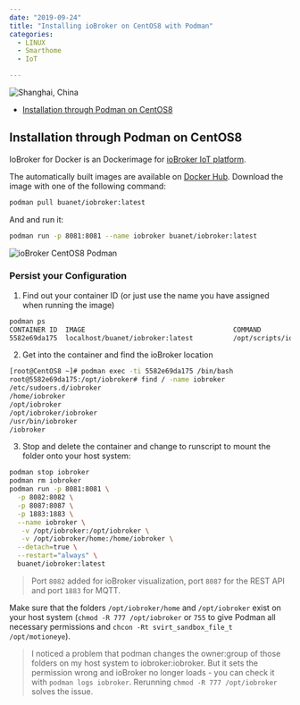 ```yaml
---
date: "2019-09-24"
title: "Installing ioBroker on CentOS8 with Podman"
categories:
  - LINUX
  - Smarthome
  - IoT

---
```


![Shanghai, China](./photo-kt443t6d_64hdh43hfh6dgjdfhg4_d.jpg)



<!-- TOC -->

- [Installation through Podman on CentOS8](#installation-through-podman-on-centos8)

<!-- /TOC -->


## Installation through Podman on CentOS8

IoBroker for Docker is an Dockerimage for [ioBroker IoT platform](http://www.iobroker.net).

The automatically built images are available on [Docker Hub](hhttps://github.com/buanet/docker-iobroker). Download the image with one of the following command:


```bash
podman pull buanet/iobroker:latest
```

And and run it:


```bash
podman run -p 8081:8081 --name iobroker buanet/iobroker:latest
```


![ioBroker CentOS8 Podman](./ioBroker_CentOS8_Podman_01.png)


### Persist your Configuration


1. Find out your container ID (or just use the name you have assigned when running the image)


```bash
podman ps 
CONTAINER ID  IMAGE                                     COMMAND               CREATED         STATUS             PORTS                             NAMES
5582e69da175  localhost/buanet/iobroker:latest          /opt/scripts/iobr...  13 minutes ago  Up 13 minutes ago  0.0.0.0:8081->8081/tcp            iobroker
```


2. Get into the container and find the ioBroker location


```bash
[root@CentOS8 ~]# podman exec -ti 5582e69da175 /bin/bash
root@5582e69da175:/opt/iobroker# find / -name iobroker
/etc/sudoers.d/iobroker
/home/iobroker
/opt/iobroker
/opt/iobroker/iobroker
/usr/bin/iobroker
/iobroker
```


3. Stop and delete the container and change to runscript to mount the folder onto your host system:


```bash
podman stop iobroker
podman rm iobroker
podman run -p 8081:8081 \
  -p 8082:8082 \
  -p 8087:8087 \
  -p 1883:1883 \
  --name iobroker \
   -v /opt/iobroker:/opt/iobroker \
   -v /opt/iobroker/home:/home/iobroker \
  --detach=true \
  --restart="always" \
  buanet/iobroker:latest
```

> Port `8082` added for ioBroker visualization, port `8087` for the REST API and port `1883` for MQTT.


Make sure that the folders `/opt/iobroker/home` and `/opt/iobroker` exist on your host system (`chmod -R 777 /opt/iobroker` or `755` to give Podman all necessary permissions and `chcon -Rt svirt_sandbox_file_t /opt/motioneye`).


> I noticed a problem that podman changes the owner:group of those folders on my host system to iobroker:iobroker. But it sets the permission wrong and ioBroker no longer loads - you can check it with `podman logs iobroker`. Rerunning `chmod -R 777 /opt/iobroker` solves the issue.